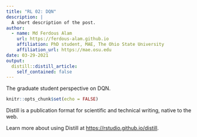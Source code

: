 ```yaml
---
title: "RL 02: DQN"
description: |
  A short description of the post.
author:
  - name: Md Ferdous Alam
    url: https://ferdous-alam.github.io
    affiliation: PhD student, MAE, The Ohio State University
    affiliation_url: https://mae.osu.edu
date: 03-29-2021
output:
  distill::distill_article:
    self_contained: false
---
```



The graduate student perspective on DQN.

```r
knitr::opts_chunk$set(echo = FALSE)
```

Distill is a publication format for scientific and technical writing, native to the web.

Learn more about using Distill at <https://rstudio.github.io/distill>.


